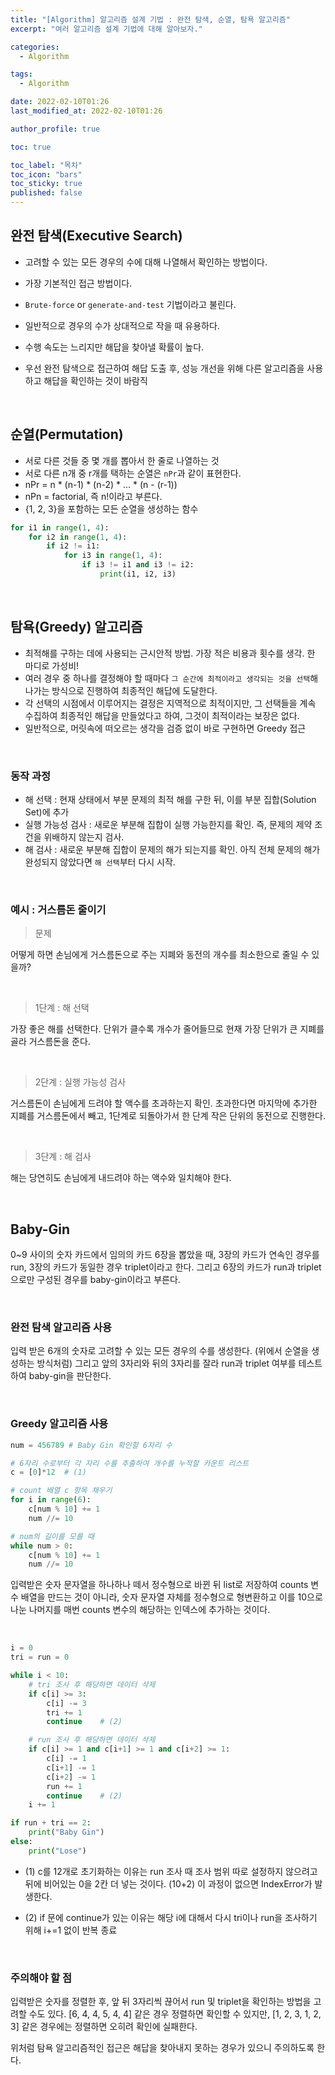 ```yaml
---
title: "[Algorithm] 알고리즘 설계 기법 : 완전 탐색, 순열, 탐욕 알고리즘"
excerpt: "여러 알고리즘 설계 기법에 대해 알아보자."

categories:
  - Algorithm

tags:
  - Algorithm

date: 2022-02-10T01:26
last_modified_at: 2022-02-10T01:26

author_profile: true

toc: true

toc_label: "목차"
toc_icon: "bars"
toc_sticky: true
published: false
---
```


## 완전 탐색(Executive Search)

- 고려할 수 있는 모든 경우의 수에 대해 나열해서 확인하는 방법이다.
- 가장 기본적인 접근 방법이다.
- `Brute-force` or `generate-and-test` 기법이라고 불린다.
- 일반적으로 경우의 수가 상대적으로 작을 때 유용하다.

- 수행 속도는 느리지만 해답을 찾아낼 확률이 높다.
- 우선 완전 탐색으로 접근하여 해답 도출 후, 성능 개선을 위해 다른 알고리즘을 사용하고 해답을 확인하는 것이 바람직

<br />

## 순열(Permutation)

- 서로 다른 것들 중 몇 개를 뽑아서 한 줄로 나열하는 것
- 서로 다른 n개 중 r개를 택하는 순열은 `nPr`과 같이 표현한다.
- nPr = n \* (n-1) \* (n-2) \* ... \* (n - (r-1))
- nPn = factorial, 즉 n!이라고 부른다.
- {1, 2, 3}을 포함하는 모든 순열을 생성하는 함수

```python
for i1 in range(1, 4):
    for i2 in range(1, 4):
        if i2 != i1:
            for i3 in range(1, 4):
                if i3 != i1 and i3 != i2:
                    print(i1, i2, i3)
```

<br />

## 탐욕(Greedy) 알고리즘

- 최적해를 구하는 데에 사용되는 근시안적 방법. 가장 적은 비용과 횟수를 생각. 한 마디로 가성비!
- 여러 경우 중 하나를 결정해야 할 때마다 `그 순간에 최적이라고 생각되는 것을 선택`해 나가는 방식으로 진행하여 최종적인 해답에 도달한다.
- 각 선택의 시점에서 이루어지는 결정은 지역적으로 최적이지만, 그 선택들을 계속 수집하여 최종적인 해답을 만들었다고 하여, 그것이 최적이라는 보장은 없다.
- 일반적으로, 머릿속에 떠오르는 생각을 검증 없이 바로 구현하면 Greedy 접근

<br />

### 동작 과정

- 해 선택 : 현재 상태에서 부분 문제의 최적 해를 구한 뒤, 이를 부분 집합(Solution Set)에 추가
- 실행 가능성 검사 : 새로운 부분해 집합이 실행 가능한지를 확인. 즉, 문제의 제약 조건을 위배하지 않는지 검사.
- 해 검사 : 새로운 부분해 집합이 문제의 해가 되는지를 확인. 아직 전체 문제의 해가 완성되지 않았다면 `해 선택`부터 다시 시작.

<br />

### 예시 : 거스름돈 줄이기

> 문제

어떻게 하면 손님에게 거스름돈으로 주는 지폐와 동전의 개수를 최소한으로 줄일 수 있을까?

<br />

> 1단계 : 해 선택

가장 좋은 해를 선택한다. 단위가 클수록 개수가 줄어들므로 현재 가장 단위가 큰 지폐를 골라 거스름돈을 준다.

<br />

> 2단계 : 실행 가능성 검사

거스름돈이 손님에게 드려야 할 액수를 초과하는지 확인. 초과한다면 마지막에 추가한 지폐를 거스름돈에서 빼고, 1단계로 되돌아가서 한 단계 작은 단위의 동전으로 진행한다.

<br />

> 3단계 : 해 검사

해는 당연히도 손님에게 내드려야 하는 액수와 일치해야 한다.

<br />

## Baby-Gin

0~9 사이의 숫자 카드에서 임의의 카드 6장을 뽑았을 때, 3장의 카드가 연속인 경우를 run, 3장의 카드가 동일한 경우 triplet이라고 한다. 그리고 6장의 카드가 run과 triplet으로만 구성된 경우를 baby-gin이라고 부른다.

<br />

### 완전 탐색 알고리즘 사용

입력 받은 6개의 숫자로 고려할 수 있는 모든 경우의 수를 생성한다. (위에서 순열을 생성하는 방식처럼) 그리고 앞의 3자리와 뒤의 3자리를 잘라 run과 triplet 여부를 테스트하여 baby-gin을 판단한다.

<br />

### Greedy 알고리즘 사용

```python
num = 456789 # Baby Gin 확인할 6자리 수

# 6자리 수로부터 각 자리 수를 추출하여 개수를 누적할 카운트 리스트
c = [0]*12  # (1)

# count 배열 c 항목 채우기
for i in range(6):
    c[num % 10] += 1
    num //= 10

# num의 길이를 모를 때
while num > 0:
    c[num % 10] += 1
    num //= 10
```

입력받은 숫자 문자열을 하나하나 떼서 정수형으로 바뀐 뒤 list로 저장하여 counts 변수 배열을 만드는 것이 아니라, 숫자 문자열 자체를 정수형으로 형변환하고 이를 10으로 나눈 나머지를 매번 counts 변수의 해당하는 인덱스에 추가하는 것이다.

<br />

```python
i = 0
tri = run = 0

while i < 10:
    # tri 조사 후 해당하면 데이터 삭제
    if c[i] >= 3:
        c[i] -= 3
        tri += 1
        continue    # (2)

    # run 조사 후 해당하면 데이터 삭제
    if c[i] >= 1 and c[i+1] >= 1 and c[i+2] >= 1:
        c[i] -= 1
        c[i+1] -= 1
        c[i+2] -= 1
        run += 1
        continue    # (2)
    i += 1

if run + tri == 2:
    print("Baby Gin")
else:
    print("Lose")
```

- (1) c를 12개로 초기화하는 이유는 run 조사 때 조사 범위 따로 설정하지 않으려고 뒤에 비어있는 0을 2칸 더 넣는 것이다. (10+2) 이 과정이 없으면 IndexError가 발생한다.

- (2) if 문에 continue가 있는 이유는 해당 i에 대해서 다시 tri이나 run을 조사하기 위해 i+=1 없이 반복 종료

<br />

### 주의해야 할 점

입력받은 숫자를 정렬한 후, 앞 뒤 3자리씩 끊어서 run 및 triplet을 확인하는 방법을 고려할 수도 있다. [6, 4, 4, 5, 4, 4] 같은 경우 정렬하면 확인할 수 있지만, [1, 2, 3, 1, 2, 3] 같은 경우에는 정렬하면 오히려 확인에 실패한다.

위처럼 탐욕 알고리즘적인 접근은 해답을 찾아내지 못하는 경우가 있으니 주의하도록 한다.
